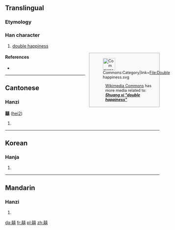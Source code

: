 ==Translingual==

===Etymology===
{{Han compound|喜|喜|t2=happiness|ls=ic}}

===Han character===
{{commonsrad|30|18}}
{{Han char|rn=30|rad=口|as=21|sn=24|four=4466<sub>1</sub>|canj=土口土口口 (GRGRR)|ids=⿰[[喜]]喜}}

# [[double happiness]]

<div class="noprint" style="clear:right;border:solid #aaa 1px;margin:0 0 1em 1em;font-size:90%; background:#f9f9f9;width:220px;padding:4px;spacing:0px;text-align:left;float:right"><div style="float:left">[[File:Commons-logo.svg|40px|none|Commons:Category|link=File:Double happiness.svg]]</div><div style="margin-left:48px">[[commons:Main Page|Wikimedia Commons]] has more media related to: '''''[[Commons:Category:Shuang xi|Shuang xi "double happiness"]]'''''</div></div>
====References====
<!--{{Commonscat|Shuang xi|Shuang xi "double happiness"}}-->
* {{Han ref|kx=0216.051|dj=0438.240|hdz=10707.061|uh=56CD|ud=22221}}

----

==Cantonese==

===Hanzi===
'''囍''' ([[hei2]])

# {{defn|lang=yue|sort=口18}}

----

==Korean==

===Hanja===
{{ko-hanja|hangeul=희|rv=hui|mr=hŭi}}

# {{defn|lang=ko|sort=口18}}

----

==Mandarin==

===Hanzi===
{{cmn-hanzi|pin=[[xǐ]] ([[xi3]])|wg=hsi<sup>3</sup>}}

# {{defn|lang=cmn|sort=口18}}

[[da:囍]]
[[fr:囍]]
[[pl:囍]]
[[zh:囍]]